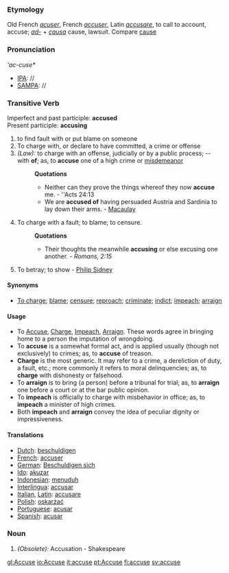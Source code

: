 ===Etymology===
Old French ''[[acuser]]'', French ''[[accuser]]'', Latin ''[[accusare]]'', to call to account, accuse; ''[[ad-]]'' + ''[[causa]]'' cause, lawsuit. Compare [[cause]]
===Pronunciation===
'''ac-cuse*''
*[[IPA]]: //
*[[SAMPA]]: //
===Transitive Verb===
Imperfect and past participle: '''accused''' <br>
Present participle: '''accusing'''
# to find fault with or put blame on someone
#To charge with, or declare to have committed, a crime or offense
#''(Law):'' to charge with an offense, judicially or by a public process; -- with '''of'''; as, to '''accuse''' one of a high crime or [[misdemeanor]]
#:'''Quotations'''
#:*Neither can they prove the things whereof they now '''accuse''' me. - ''Acts 24:13
#:*We are '''accused of''' having persuaded Austria and Sardinia to lay down their arms. - [[Macaulay]]
#To charge with a fault; to blame; to censure.
#:'''Quotations'''
#:*Their thoughts the meanwhile '''accusing''' or else excusing one another. - ''Romans, 2:15''
#To betray; to show - [[wikipedia:en:Philip Sidney|Philip Sidney]]
====Synonyms====
*[[To charge]]; [[blame]]; [[censure]]; [[reproach]]; [[criminate]]; [[indict]]; [[impeach]]; [[arraign]]
====Usage====
*To [[Accuse]], [[Charge]], [[Impeach]], [[Arraign]]. These words agree in bringing home to a person the imputation of wrongdoing. 
*To '''accuse''' is a somewhat formal act, and is applied usually (though not exclusively) to crimes; as, to '''accuse''' of treason.  
*'''Charge''' is the most generic. It may refer to a crime, a dereliction of duty, a fault, etc.; more commonly it refers to moral delinquencies; as, to '''charge''' with dishonesty or falsehood. 
*To '''arraign''' is to bring (a person) before a tribunal for trial; as, to '''arraign''' one before a court or at the bar public opinion. 
*To '''impeach''' is officially to charge with misbehavior in office; as, to '''impeach''' a minister of high crimes. 
*Both '''impeach''' and '''arraign''' convey the idea of peculiar dignity or impressiveness.
==== Translations ====
*[[Dutch]]: [[beschuldigen]]
*[[French]]: [[accuser]]
*[[German]]: [[Beschuldigen sich]]
*[[Ido]]: [[akuzar]]
*[[Indonesian]]: [[tuduh|menuduh]]
*[[Interlingua]]: [[accusar]]
*[[Italian]], [[Latin]]: [[accusare]]
*[[Polish]]: [[oskarżać]]
*[[Portuguese]]: [[acusar]]
*[[Spanish]]: [[acusar]]
===Noun===
#''(Obsolete):'' Accusation - Shakespeare

[[gl:Accuse]]
[[io:Accuse]]
[[it:accuse]]
[[pt:Accuse]]
[[fi:accuse]]
[[sv:accuse]]